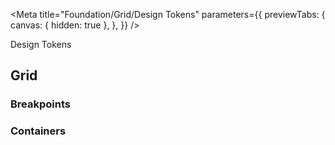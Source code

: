 
<Meta
  title="Foundation/Grid/Design Tokens"
  parameters={{
    previewTabs: {
      canvas: { hidden: true },
    },
  }}
/>

<bal-doc-banner subtitle="Foundation/Grid" color="green">
  Design Tokens
</bal-doc-banner>

## Grid

### Breakpoints

<bal-doc-tokens-breakpoints></bal-doc-tokens-breakpoints>

### Containers

<bal-doc-tokens-containers></bal-doc-tokens-containers>

<bal-doc-github link="/stories/foundation/grid/01-tokens.stories.mdx"></bal-doc-github>
